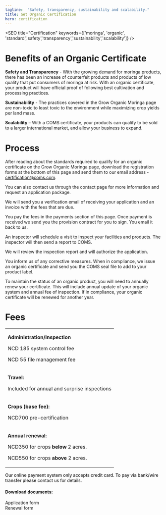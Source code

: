 ```yaml
---
tagline:  "Safety, transparency, sustainability and scalability."
title: Get Organic Certification
hero: certification
---
```



<SEO title="Certification" keywords={['moringa', 'organic', 'standard','safety','transparency','sustainability','scalability']} />

<!-- illustrations imports -->



<h1 className="benefit">Benefits of an Organic Certificate</h1>

**Safety and Transparency** - With the growing demand for moringa products, there has been an increase of counterfeit products and products of low quality that put consumers of moringa at risk. With an organic certificate, your product will have official proof of following 
best cultivation and processing practices. 

**Sustainability** - The practices covered in the Grow Organic Moringa  page are non-toxic to 
least toxic to the environment while maximizing crop yields per land mass.

**Scalability** – With a COMS certificate, your products can qualify to be sold to a larger international market, and allow your business to expand.

<Seals />


<h1 className="certificateLine">Process</h1>

<Ctitle icon={registrationIcon}  heading="1. Registration" />

After reading about the standards required to qualify for an organic certificate on the <Link to="/cultivation">Grow Organic Moringa</Link> page, download the <Link to="/certification">registration forms</Link> at the bottom of this page and send them to our email address - <a href="emailto:certification@coms.com">certification@coms.com.</a>

You can also contact us through the contact page for more information and request an <Link to="/contact">application package</Link>.

<Ctitle icon={verificationIcon}  heading="2. Verification" />

We will send you a verification email of receiving your application and an invoice with the fees that are due. 

<Ctitle icon={paymentIcon}  heading="3. Payment" />

You pay the fees in the payments section of this page. Once payment is received we send you the provision  contract for you to sign. 
You email it back to us.

<Ctitle icon={inspectionIcon}  heading="4. Inspection" />

An inspector will schedule a visit to inspect your facilities and products. The inspector will then send a report to COMS.

<Ctitle icon={authorizationIcon}  heading="5. Authorization" />

We will review the inspection report and will authorize the application.

<Ctitle icon={certificationIcon}  heading="6. Certification" />

You inform us of any corrective measures. When in compliance, we issue an organic certificate and send you the COMS seal file to add to your product label.

<Ctitle icon={maintenanceIcon}  heading="7. Maintenance" />

To maintain the status of an organic product, you will need to annually renew your certificate.  This will include annual update of your organic system and annual fee of inspection. If in compliance, your organic certificate will be renewed for another year.

<h1 className="certificateLine">Fees</h1>

<table className="feeDesign">
    <tr>
        <td>
        <p><b>Administration/Inspection</b></p>
        <p>NCD 185 system control fee</p>
        <p>NCD 55 file management fee</p>
        </td>
    </tr>
    <tr>
        <td>
        <p><b>Travel:</b></p>
        <p>Included for annual and surprise inspections</p>        
        </td>
    </tr>
    <tr>
        <td>
        <p><b>Crops (base fee):</b></p>
        <p>NCD700 pre-certification</p>        
        </td>
    </tr>
    <tr>
        <td>
        <p><b>Annual renewal:</b></p>
        <p>NCD350 for crops <b>below</b> 2 acres.</p>
        <p>NCD550 for crops <b>above </b>2 acres.</p>        
        </td>
    </tr>
</table>

<p className="desaLine">
<span style="font-weight:500;">Our online payment system only accepts credit card. To pay via bank/wire transfer please </span><Link to="/contact">contact us for details</Link>. </p>

<PaymentComponent />

<div style={{ marginTop: 50, paddingTop:20, paddingBottom: 20}}>
<h4>Download documents:</h4>
<Link>Application form</Link> <br />
<Link>Renewal form</Link>
</div>